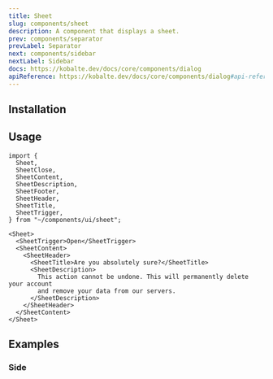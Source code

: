 ```yaml
---
title: Sheet
slug: components/sheet
description: A component that displays a sheet.
prev: components/separator
prevLabel: Separator
next: components/sidebar
nextLabel: Sidebar
docs: https://kobalte.dev/docs/core/components/dialog
apiReference: https://kobalte.dev/docs/core/components/dialog#api-reference
---
```



<PreviewTabs demoCode={SheetDemoCode}>
  <SheetDemo client:only="solid-js" />
</PreviewTabs>

## Installation

<InstallationTabs name="sheet" code={SheetCode} />

## Usage

```tsx
import {
  Sheet,
  SheetClose,
  SheetContent,
  SheetDescription,
  SheetFooter,
  SheetHeader,
  SheetTitle,
  SheetTrigger,
} from "~/components/ui/sheet";
```

```tsx
<Sheet>
  <SheetTrigger>Open</SheetTrigger>
  <SheetContent>
    <SheetHeader>
      <SheetTitle>Are you absolutely sure?</SheetTitle>
      <SheetDescription>
        This action cannot be undone. This will permanently delete your account
        and remove your data from our servers.
      </SheetDescription>
    </SheetHeader>
  </SheetContent>
</Sheet>
```

## Examples

### Side

<PreviewTabs demoCode={SheetSideCode} class="mt-4">
  <SheetSide client:only="solid-js" />
</PreviewTabs>
